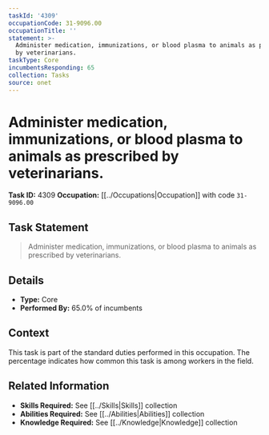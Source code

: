 ```yaml
---
taskId: '4309'
occupationCode: 31-9096.00
occupationTitle: ''
statement: >-
  Administer medication, immunizations, or blood plasma to animals as prescribed
  by veterinarians.
taskType: Core
incumbentsResponding: 65
collection: Tasks
source: onet
---
```

# Administer medication, immunizations, or blood plasma to animals as prescribed by veterinarians.

**Task ID:** 4309
**Occupation:** [[../Occupations|Occupation]] with code `31-9096.00`

## Task Statement

> Administer medication, immunizations, or blood plasma to animals as prescribed by veterinarians.

## Details

- **Type:** Core
- **Performed By:** 65.0% of incumbents

## Context

This task is part of the standard duties performed in this occupation. The percentage indicates how common this task is among workers in the field.

## Related Information

- **Skills Required:** See [[../Skills|Skills]] collection
- **Abilities Required:** See [[../Abilities|Abilities]] collection
- **Knowledge Required:** See [[../Knowledge|Knowledge]] collection
